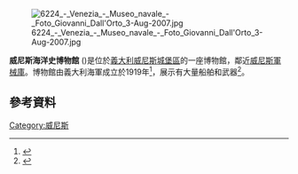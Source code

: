 [[File:6224_-_Venezia_-_Museo_navale_-_Foto_Giovanni_Dall'Orto_3-Aug-2007.jpg|right]]

'''威尼斯海洋史博物館''' ({{Lang-it|Museo Storico Navale}})是位於[[義大利|義大利]][[威尼斯|威尼斯]][[城堡區_(威尼斯)|城堡區]]的一座博物館，鄰近[[威尼斯軍械庫|威尼斯軍械庫]]。博物館由義大利海軍成立於1919年<ref name="Museo Storico">{{cite web|title=Museo Storico Navale di Venezia - La storia|url=http://www.marina.difesa.it/storiacultura/ufficiostorico/musei/museostoricove/Pagine/Storia.aspx|accessdate=28 January 2013|archive-date=2019-02-04|archive-url=https://web.archive.org/web/20190204001551/http://www.marina.difesa.it/storiacultura/ufficiostorico/musei/museostoricove/Pagine/Storia.aspx|dead-url=no}}</ref>，展示有大量船舶和武器<ref name="Lonely Planet">{{cite web|title=Museo Storico Navale|url=http://www.lonelyplanet.com/italy/venice/sights/museum/museo-storico-navale|publisher=Lonely Planet|accessdate=28 January 2013|archive-date=2013-04-26|archive-url=https://web.archive.org/web/20130426075041/http://www.lonelyplanet.com/italy/venice/sights/museum/museo-storico-navale|dead-url=no}}</ref>。
==參考資料==
{{reflist}}
[[Category:威尼斯|Category:威尼斯]]